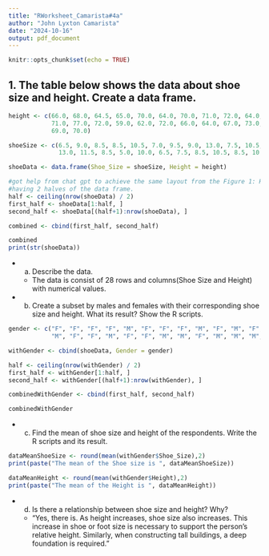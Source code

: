 ```yaml
---
title: "RWorksheet_Camarista#4a"
author: "John Lyxton Camarista"
date: "2024-10-16"
output: pdf_document
---
```


```r
knitr::opts_chunk$set(echo = TRUE)
```

## 1. The table below shows the data about shoe size and height. Create a data frame.
```r
height <- c(66.0, 68.0, 64.5, 65.0, 70.0, 64.0, 70.0, 71.0, 72.0, 64.0, 74.5, 67.0, 71.0, 
            71.0, 77.0, 72.0, 59.0, 62.0, 72.0, 66.0, 64.0, 67.0, 73.0, 69.0, 72.0, 70.0, 
            69.0, 70.0)

shoeSize <- c(6.5, 9.0, 8.5, 8.5, 10.5, 7.0, 9.5, 9.0, 13.0, 7.5, 10.5, 8.5, 12.0, 10.5, 
              13.0, 11.5, 8.5, 5.0, 10.0, 6.5, 7.5, 8.5, 10.5, 8.5, 10.5, 11.0, 9.0, 13.0)

shoeData <- data.frame(Shoe_Size = shoeSize, Height = height)

#got help from chat gpt to achieve the same layout from the Figure 1: Household Data, 
#having 2 halves of the data frame.
half <- ceiling(nrow(shoeData) / 2)
first_half <- shoeData[1:half, ]
second_half <- shoeData[(half+1):nrow(shoeData), ]

combined <- cbind(first_half, second_half)

combined
print(str(shoeData))
```

- a. Describe the data.
  - The data is consist of 28 rows and columns(Shoe Size and Height) with numerical values.  
  
  
- b. Create a subset by males and females with their corresponding shoe size and height.
What its result? Show the R scripts.
```r
gender <- c("F", "F", "F", "F", "M", "F", "F", "F", "M", "F", "M", "F", "M", "M", "M", 
            "M", "F", "F", "M", "F", "F", "M", "M", "F", "M", "M", "M", "M")

withGender <- cbind(shoeData, Gender = gender)

half <- ceiling(nrow(withGender) / 2)
first_half <- withGender[1:half, ]
second_half <- withGender[(half+1):nrow(withGender), ]

combinedWithGender <- cbind(first_half, second_half)

combinedWithGender
```
  - c. Find the mean of shoe size and height of the respondents. Write the R scripts and its
result.
```r
dataMeanShoeSize <- round(mean(withGender$Shoe_Size),2)
print(paste("The mean of the Shoe size is ", dataMeanShoeSize))

dataMeanHeight <- round(mean(withGender$Height),2)
print(paste("The mean of the Height is ", dataMeanHeight))
```
- d. Is there a relationship between shoe size and height? Why?
  - "Yes, there is. As height increases, shoe size also increases. This increase in shoe or foot size is necessary to support the person's relative height. Similarly, when constructing tall buildings, a deep foundation is required."
  
  
  
  
  
  
  
  
  
  
  
  
  
  
  
  
  
  
  
  
  